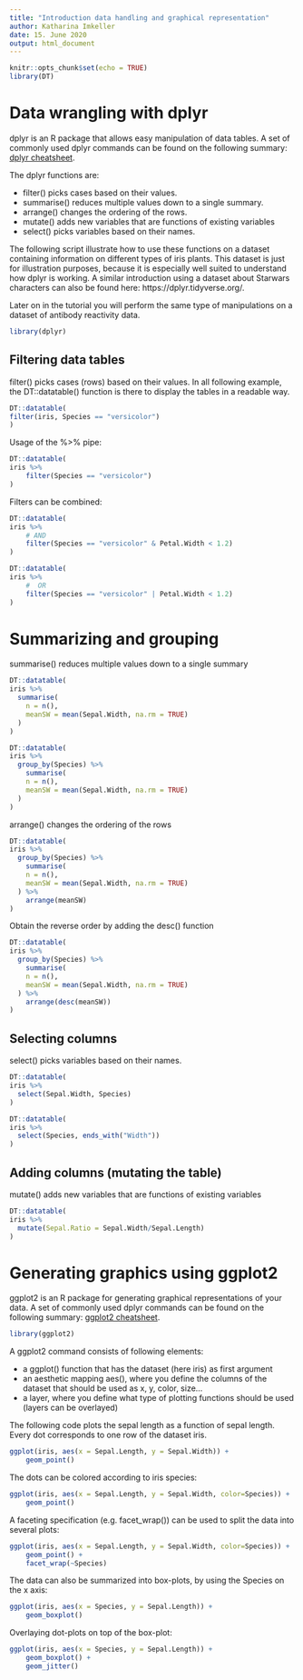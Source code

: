 ```yaml
---
title: "Introduction data handling and graphical representation"
author: Katharina Imkeller
date: 15. June 2020
output: html_document
---
```


```r
knitr::opts_chunk$set(echo = TRUE)
library(DT)
```

# Data wrangling with dplyr

dplyr is an R package that allows easy manipulation of data tables.
A set of commonly used dplyr commands can be found on the following 
summary: [dplyr cheatsheet](./data-transformation_cheatsheet.pdf).

The dplyr functions are:

* filter() picks cases based on their values.
* summarise() reduces multiple values down to a single summary.
* arrange() changes the ordering of the rows.
* mutate() adds new variables that are functions of existing variables
* select() picks variables based on their names.

The following script illustrate how to use these functions on a dataset 
containing information on different types of iris plants. This dataset 
is just for illustration purposes, because it is especially well suited 
to understand how dplyr is working. A similar introduction using a dataset 
about Starwars characters can also be found here: https://dplyr.tidyverse.org/.

Later on in the tutorial you will perform the same type of manipulations 
on a dataset of antibody reactivity data.

```r
library(dplyr)
```


## Filtering data tables

filter() picks cases (rows) based on their values.
In all following example, the DT::datatable() function is there to display the
tables in a readable way.

```r
DT::datatable(
filter(iris, Species == "versicolor")
)
```

Usage of the %>% pipe:
```r
DT::datatable(
iris %>%
    filter(Species == "versicolor")
)
```

Filters can be combined:
```r
DT::datatable(
iris %>%
    # AND
    filter(Species == "versicolor" & Petal.Width < 1.2) 
)
```

```r
DT::datatable(
iris %>%
    #  OR
    filter(Species == "versicolor" | Petal.Width < 1.2) 
)
```

# Summarizing and grouping

summarise() reduces multiple values down to a single summary

```r
DT::datatable(
iris %>%
  summarise(
    n = n(),
    meanSW = mean(Sepal.Width, na.rm = TRUE)
  ) 
)
```

```r
DT::datatable(
iris %>%
  group_by(Species) %>%
    summarise(
    n = n(),
    meanSW = mean(Sepal.Width, na.rm = TRUE)
  )
)
```


arrange() changes the ordering of the rows

```r
DT::datatable(
iris %>%
  group_by(Species) %>%
    summarise(
    n = n(),
    meanSW = mean(Sepal.Width, na.rm = TRUE)
  ) %>%
    arrange(meanSW)
)
```

Obtain the reverse order by adding the desc() function

```r
DT::datatable(
iris %>%
  group_by(Species) %>%
    summarise(
    n = n(),
    meanSW = mean(Sepal.Width, na.rm = TRUE)
  ) %>%
    arrange(desc(meanSW))
)
```

## Selecting columns

select() picks variables based on their names.

```r
DT::datatable(
iris %>%
  select(Sepal.Width, Species)
)
```

```r
DT::datatable(
iris %>%
  select(Species, ends_with("Width"))
)
```


## Adding columns (mutating the table)

mutate() adds new variables that are functions of existing variables

```r
DT::datatable(
iris %>%
  mutate(Sepal.Ratio = Sepal.Width/Sepal.Length) 
)
```


# Generating graphics using ggplot2

ggplot2 is an R package for generating graphical representations of your data.
A set of commonly used dplyr commands can be found on the following 
summary: [ggplot2 cheatsheet](./data-visualization-2.1_cheatsheet.pdf).

```r
library(ggplot2)
```

A ggplot2 command consists of following elements:

* a ggplot() function that has the dataset  (here iris) as first argument
* an aesthetic mapping aes(), where you define the columns of the dataset 
that should be used as x, y, color, size...
* a layer, where you define what type of plotting functions should be used 
(layers can be overlayed)

The following code plots the sepal length as a function of sepal length. 
Every dot corresponds to one row of the dataset iris.

```r
ggplot(iris, aes(x = Sepal.Length, y = Sepal.Width)) +
    geom_point()
```

The dots can be colored according to iris species:

```r
ggplot(iris, aes(x = Sepal.Length, y = Sepal.Width, color=Species)) +
    geom_point()
```

A faceting specification (e.g. facet_wrap()) can be used to split the data into several plots:

```r
ggplot(iris, aes(x = Sepal.Length, y = Sepal.Width, color=Species)) +
    geom_point() +
    facet_wrap(~Species)
```

The data can also be summarized into box-plots, by using the Species on the x axis:

```r
ggplot(iris, aes(x = Species, y = Sepal.Length)) +
    geom_boxplot()
```

Overlaying dot-plots on top of the box-plot:

```r
ggplot(iris, aes(x = Species, y = Sepal.Length)) +
    geom_boxplot() +
    geom_jitter()
```



